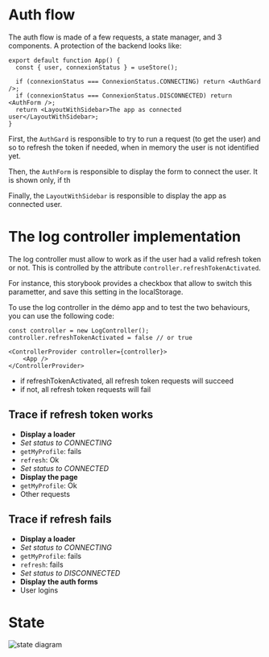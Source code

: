
<Meta title="Auth/Auth" />

# Auth flow

The auth flow is made of a few requests, a state manager, and 3 components. A protection of the backend looks like:

```tsx
export default function App() {
  const { user, connexionStatus } = useStore();

  if (connexionStatus === ConnexionStatus.CONNECTING) return <AuthGard />;
  if (connexionStatus === ConnexionStatus.DISCONNECTED) return <AuthForm />;
  return <LayoutWithSidebar>The app as connected user</LayoutWithSidebar>;
}
```

First, the `AuthGard` is responsible to try to run a request (to get the user) and so to refresh the token if needed, when in memory the user is not identified yet.

Then, the `AuthForm` is responsible to display the form to connect the user. It is shown only, if th

Finally, the `LayoutWithSidebar` is responsible to display the app as connected user.

# The log controller implementation

The log controller must allow to work as if the user had a valid refresh token or not. This is controlled by the attribute `controller.refreshTokenActivated`.

For instance, this storybook provides a checkbox that allow to switch this parametter, and save this setting in the localStorage.

To use the log controller in the démo app and to test the two behaviours, you can use the following code:

```tsx
const controller = new LogController();
controller.refreshTokenActivated = false // or true

<ControllerProvider controller={controller}>
    <App />
</ControllerProvider>
```

- if refreshTokenActivated, all refresh token requests will succeed
- if not, all refresh token requests will fail

## Trace if refresh token works

- **Display a loader**
- _Set status to CONNECTING_
- `getMyProfile`: fails
- `refresh`: Ok
- _Set status to CONNECTED_
- **Display the page**
- `getMyProfile`: Ok
- Other requests

## Trace if refresh fails

- **Display a loader**
- _Set status to CONNECTING_
- `getMyProfile`: fails
- `refresh`: fails
- _Set status to DISCONNECTED_
- **Display the auth forms**
- User logins

# State

<img src={stateDiagram} alt="state diagram" />
